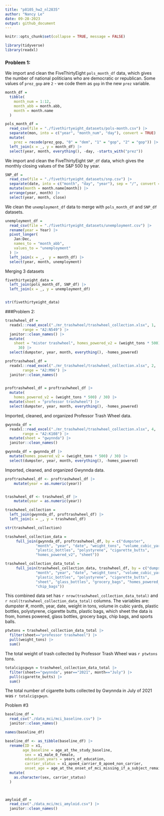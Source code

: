 ```yaml
---
title: "p8105_hw2_nl2835"
author: "Nancy Le"
date: 09-28-2023
output: github_document
---
```


```r
knitr::opts_chunk$set(collapse = TRUE, message = FALSE)
```

```r
library(tidyverse)
library(readxl)

```

### Problem 1: 

We import and clean the FiveThirtyEight `pols_month_df` data, which gives the number of national politicians who are democratic or republican. Some values of `prez_gop` are `2` - we code them as `gop` in the new `prez` variable. 

```r

month_df = 
  tibble(
    month_num = 1:12,
    month_abb = month.abb,
    month = month.name
  )

pols_month_df = 
  read_csv(file = "./fivethirtyeight_datasets/pols-month.csv") |> 
  separate(mon, into = c("year", "month_num", "day"), convert = TRUE) |> 
  mutate(
    prez = recode(prez_gop, "0" = "dem", "1" = "gop", "2" = "gop")) |>
  left_join(x = _, y = month_df) |> 
  select(year, month, everything(), -day, -starts_with("prez")) 

```



We import and clean the FiveThirtyEight `SNP_df` data, which gives the monthly closing values of the S&P 500 by year. 

```r
SNP_df = 
  read_csv(file = "./fivethirtyeight_datasets/snp.csv") |> 
  separate(date, into = c("month", "day", "year"), sep = "/", convert = TRUE) |> 
  mutate(month = month.name[month]) |> 
  arrange(year, month) |> 
  select(year, month, close)
```


We clean the `unemployment_df` data to merge with `pols_month_df` and `SNP_df` datasets.


```r
unemployment_df = 
  read_csv(file = "./fivethirtyeight_datasets/unemployment.csv") |> 
  rename(year = Year) |> 
  pivot_longer(
    Jan:Dec,
    names_to = "month_abb",
    values_to = "unemployment"
  ) |> 
  left_join(x = _,  y = month_df) |> 
  select(year, month, unemployment)
```

Merging 3 datasets

```r
fivethirtyeight_data = 
  left_join(pols_month_df, SNP_df) |> 
  left_join(x = _, y = unemployment_df)


str(fivethirtyeight_data)
```



###Problem 2:

```r
trashwheel_df = 
  readxl::read_excel("./mr_trashwheel/trashwheel_collection.xlsx", 1,
        range = "A2:N549") |> 
  janitor::clean_names() |> 
  mutate(
    sheet = "mister trashwheel", homes_powered_v2 = (weight_tons * 500) / 
      30) |> 
  select(dumpster, year, month, everything(), -homes_powered)
```



```r
proftrashwheel_df = 
  readxl::read_excel("./mr_trashwheel/trashwheel_collection.xlsx", 2,
        range = "A2:M96") |> 
  janitor::clean_names()
  

proftrashwheel_df = proftrashwheel_df |> 
  mutate(
    homes_powered_v2 = (weight_tons * 500) / 30) |> 
  mutate(sheet = "professor trashwheel") |> 
  select(dumpster, year, month, everything(), -homes_powered)


```


Imported, cleaned, and organized Professor Trash Wheel data.

```r
gwynnda_df = 
  readxl::read_excel("./mr_trashwheel/trashwheel_collection.xlsx", 4,
        range = "A2:K108") |> 
  mutate(sheet = "gwynnda") |> 
  janitor::clean_names()

gwynnda_df = gwynnda_df |> 
  mutate(homes_powered_v2 = (weight_tons * 500) / 30) |> 
  select(dumpster, year, month, everything(), -homes_powered)
```

Imported, cleaned, and organized Gwynnda data.

```r
proftrashwheel_df <- proftrashwheel_df |>   
    mutate(year = as.numeric(year))


trashwheel_df <- trashwheel_df |>   
    mutate(year = as.numeric(year))

```


```r
trashwheel_collection = 
  left_join(gwynnda_df, proftrashwheel_df) |>
  left_join(x = _, y = trashwheel_df)

str(trashwheel_collection)
```

```r
trashwheel_collection_data =  
     full_join(gwynnda_df, proftrashwheel_df, by = c("dumpster",
              "month", "year", "date", "weight_tons", "volume_cubic_yards", 
              "plastic_bottles", "polystyrene", "cigarette_butts",
              "homes_powered_v2", "sheet"))

```



```r
trashwheel_collection_data_total = 
     full_join(trashwheel_collection_data, trashwheel_df, by = c("dumpster",
              "month", "year", "date", "weight_tons", "volume_cubic_yards", 
              "plastic_bottles", "polystyrene", "cigarette_butts", 
              "sheet", "glass_bottles", "grocery_bags", "homes_powered_v2",
              "chip_bags"))

```


This combined data set has ```r nrow(trashwheel_collection_data_total)``` and
```r ncol(trashwheel_collection_data_total)``` columns. The variables are: dumpster #, month, year, date, weight in tons, volume in cubic yards, plastic bottles, polystyrene, cigarette butts, plastic bags, which sheet the data is from, homes powered, glass bottles, grocery bags, chip bags, and sports balls. 

```r
ptwtons = trashwheel_collection_data_total |> 
  filter(sheet=="professor trashwheel") |> 
  pull(weight_tons) |> 
  sum() 

```


The total weight of trash collected by Professor Trash Wheel was ```r ptwtons``` tons.


```r
totalcigsgwyn = trashwheel_collection_data_total |> 
  filter(sheet=="gwynnda", year=="2021", month=="July") |> 
  pull(cigarette_butts) |> 
  sum() 
```


The total number of cigarette butts collected by Gwynnda in July of 2021 was ```r totalcigsgwyn```.
 



Problem #3

```r
baseline_df = 
  read_csv("./data_mci/mci_baseline.csv") |> 
  janitor::clean_names() 
```

```r
names(baseline_df)

baseline_df <- as_tibble(baseline_df) |>  
  rename(ID = x1,
        age_baseline = age_at_the_study_baseline,
         sex = x1_male_0_female, 
         education_years = years_of_education,
         carrier_status = x1_apoe4_carrier_0_apoe4_non_carrier,
         onset_age = age_at_the_onset_of_mci_missing_if_a_subject_remains_mci_free_during_the_follow_up_period) |> 
  mutate(
    as.character(sex, carrier_status)
  )

  
```


```r
amyloid_df = 
  read_csv("./data_mci/mci_amyloid.csv") |> 
  janitor::clean_names() 
```



